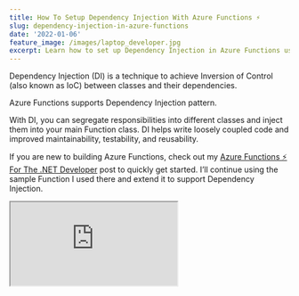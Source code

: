 ```yaml
---
title: How To Setup Dependency Injection With Azure Functions ⚡
slug: dependency-injection-in-azure-functions
date: '2022-01-06'
feature_image: /images/laptop_developer.jpg
excerpt: Learn how to set up Dependency Injection in Azure Functions using .NET .
---
```

Dependency Injection (DI) is a technique to achieve Inversion of Control (also known as IoC) between classes and their dependencies.

Azure Functions supports Dependency Injection pattern.

With DI, you can segregate responsibilities into different classes and inject them into your main Function class. DI helps write loosely coupled code and improved maintainability, testability, and reusability.

If you are new to building Azure Functions, check out my [Azure Functions ⚡ For The .NET Developer](/blog/getting-started-with-azure-functions/) post to quickly get started. I’ll continue using the sample Function I used there and extend it to support Dependency Injection.

<iframe src="https://www.youtube.com/embed/m_jrALXcrXc" />

## Setting Up Azure Function Dependency Injection

The Azure Functions we [wrote earlier](/blog/getting-started-with-azure-functions/) logs to the console. Say we want to do some business-related processing every time we get a message in the queue.

Let’s add a new class, `MessageProcessor`, to process this message. It implements the `IMessageProcessor` interface, which has the `Process` function that takes in the string message and does some processing.

The implementation currently checks if the message contains ‘exception’ and throws a code exception. This might do more valuable and relevant business checks and processes in your real-world applications.

```csharp
public interface IMessageProcessor
{
    void Process(string message);
}

public class MessageProcessor : IMessageProcessor
{
    public void Process(string message)
    {
        if (message.Contains("exception")) 
                throw new Exception("Exception found in message");
    }
}

```

The default Function class created by the Visual Studio template (in the [previous example](/blog/getting-started-with-azure-functions/)) is a static method in a static class.

To support Dependency Injection via the constructor, we need the class to be instantiated with a constructor. So let’s update the `Function1` from the previous example to be non-static. Let’s also update the name of the class to be `ProcessWeatherDataFunction`.

```csharp
public class ProcessWeatherDataFunction
{
    private readonly IMessageProcessor messageProcessor;

    public ProcessWeatherDataFunction(IMessageProcessor messageProcessor)
    {
        this.messageProcessor = messageProcessor;
    }

    [FunctionName("ProcessWeatherData")]
    public void Run(
      [QueueTrigger("add-weatherdata", Connection = "WeatherDataQueue")]string myQueueItem,
      ILogger log)
    {
        messageProcessor.Process(myQueueItem);
        log.LogInformation($"C# Queue trigger function processed: {myQueueItem}");
    }
}

```

The Function class, in addition to logging, also processes the message using the `MessageProcessor` class.

Now that we have the Azure Function using an injected Dependency, we need to ensure that an instance of `MessageProcessor` is injected in via the constructor when the Azure Functions runtime executes the function.

### Registering Services on Azure Functions Startup

If you are familiar with [Dependency Injection in ASP NET Core applications](https://www.youtube.com/watch?v=YR6HkvNBpX4), we use the `Startup.cs` class to register services into the ServiceCollection.

Similarly, in Azure Functions, we can create a `Startup.cs` class to register the dependencies. The name of the class is purely for consistency and can be different.

To set up the Startup class, we need to make sure,

-   It inherits from `FunctionsStartup` class from the [Microsoft.Azure.Functions.Extensions](https://www.nuget.org/packages/Microsoft.Azure.Functions.Extensions/) NuGet package.
-   Add an assembly directly to specify the class that acts as the Functions startup.

The below class is a sample Startup class that also registers the `IMessageProcessor` into the ServiceCollection used for Functions.

```csharp
[assembly: FunctionsStartup(typeof(WeatherDataIngestor.Startup))]
namespace WeatherDataIngestor
{
    public class Startup : FunctionsStartup
    {
        public override void Configure(IFunctionsHostBuilder builder)
        {
            builder.Services.AddTransient<IMessageProcessor, MessageProcessor>();
        }
    }
}

```

Run the application and drop a message to the Azure Queue to ensure it is picked up and processed correctly.

The `Startup` class runs once the Azure Functions host starts up and builds up the ServiceCollection used to resolve dependencies any time a new message is processed.

## Configure Logging

The `Run` method in our Azure Function, `ProcessWeatherDataFunction` has the `ILogger` getting injected by the runtime. This is automatically done and is not using the ServiceCollection we set up in Startup.

However, we can inject an ILogger instance via the constructor using the ServiceCollection that we set up earlier. To do this, we need to move the ILogger to the constructor.

```csharp
public ProcessWeatherDataFunction(
    IMessageProcessor messageProcessor, 
    ILogger<ProcessWeatherDataFunction> log)
{
    this.messageProcessor = messageProcessor;
    this.log = log;
}

```

The above code injects in an instance of the `ILogger<ProcessWeatherDataFunction>` where the generic class type represents the category name used when logging.

<iframe src="https://www.youtube.com/embed/dxBlBltEDRs" />

To register logging related services, in the `Startup` class, invoke the `AddLogging` method as shown below.

```csharp
public override void Configure(IFunctionsHostBuilder builder)
{
    builder.Services.AddTransient<IMessageProcessor, MessageProcessor>();
    builder.Services.AddLogging();
}

```

## Understanding Azure Function Service Lifetimes

Depending on the lifetime used to register the services, each execution of Function gets the same or different instances of the dependencies.

As [mentioned here](https://docs.microsoft.com/en-us/azure/azure-functions/functions-dotnet-dependency-injection?WT.mc_id=AZ-MVP-5003875#service-lifetimes), Azure Functions like ASP NET supports three service lifetimes

-   Transient → New instance created every time an instance is requested
-   Scoped → New instance is created once per function execution.
-   Singleton → New instance created on host startup and reused for all function execution.

To understand this with an example, let’s create three separate classes to be used with different lifetimes. Below is a sample one for the Transient lifetime scope.

It has a `Write` method defined, which simply takes in a logger instance. A random Guide is set up in the class when it’s constructed. This is logged when the Write method is invoked.

The value of the Guide will help us determine if it’s the same instance or a new instance that gets injected into when an instance of this class is requested for.

```csharp
public interface ITransientService
{
    void Write(string message);
}

public class TransientService : ITransientService
{
    private readonly ILogger<TransientService> logger;
    public TransientService(ILogger<TransientService> logger)
    {
        Random = Guid.NewGuid().ToString();
        this.logger = logger;
    }
    public string Random { get; }
    public void Write(string message)
    {
        logger.LogInformation("Transient - {message}, {Random}", message, Random);
    }
}

```

Similar to the above, I have also added the `IScopedService` and `ISingletonService` interface and associated implementations. It’s [very similar to above](https://rahulpnath.visualstudio.com/YouTube%20Samples/_git/queue-storage?path=/WeatherDataIngestor/ServiceLifetimes.cs) except for a change in the message that’s logged.

Update the `MessageProcessor` class and use the `Write` method to log to the console. As shown below, the Process method calls the Write method of each lifetime-specific interface. It specifies the message as ‘Message Processor’ to indicate the source class it is getting used from.

```csharp
public MessageProcessor(
    ITransientService transientService, 
    ISingletonService singletonService,
    IScopedService scopedService,
    IOptions<MyConfigOptions> configOptions)
{
    this.transientService = transientService;
    this.singletonService = singletonService;
    this.scopedService = scopedService;
    this.configOptions = configOptions;
}
public void Process(string message)
{
    if (message.Contains("exception")) 
        throw new Exception("Exception found in message");

    transientService.Write("Message Processor");
    scopedService.Write("Message Processor");
    singletonService.Write("Message Processor");
}

```

To understand Lifetimes well, we need more dependencies that use these same services. This will help us understand how new dependencies are created when multiple instances of the dependency are requested from the DI container. Let’s add `AnotherDependency` to simulate this.

```csharp
public class AnotherDependency : IAnotherDependency
{
    private readonly ITransientService transientService;
    private readonly ISingletonService singletonService;
    private readonly IScopedService scopedService;

    public AnotherDependency(
      ITransientService transientService,
      ISingletonService singletonService,
      IScopedService scopedService)
    {
        this.transientService = transientService;
        this.singletonService = singletonService;
        this.scopedService = scopedService;
    }

    public void Process(string message)
    {
        transientService.Write("Another Dependency");
        scopedService.Write("Another Dependency");
        singletonService.Write("Another Dependency");
    }
}

```

Update the Function class to take the `AnotherDependency` in the constructor.

```csharp
public ProcessWeatherDataFunction(
    IMessageProcessor messageProcessor, 
    IAnotherDependency anotherDependency,
    ILogger<ProcessWeatherDataFunction> log)
{  ... }

[FunctionName("ProcessWeatherData")]
public void Run(
    [QueueTrigger("add-weatherdata", Connection = "WeatherDataQueue")]string myQueueItem)
{
    messageProcessor.Process(myQueueItem);
    anotherDependency.Process(myQueueItem);

    log.LogInformation($"C# Queue trigger function processed: {myQueueItem}");
}

```

With all the new dependencies wired up, let’s update the `Startup` class to wire up the new interfaces. Use the appropriate extension methods - [AddTransient](https://docs.microsoft.com/en-us/dotnet/api/microsoft.extensions.dependencyinjection.servicecollectionserviceextensions.addtransient?view=dotnet-plat-ext-6.0&WT.mc_id=AZ-MVP-5003875), [AddScoped](https://docs.microsoft.com/en-us/dotnet/api/microsoft.extensions.dependencyinjection.servicecollectionserviceextensions.addscoped?view=dotnet-plat-ext-6.0&WT.mc_id=AZ-MVP-5003875), [AddSingleton](https://docs.microsoft.com/en-us/dotnet/api/microsoft.extensions.dependencyinjection.servicecollectionserviceextensions.addsingleton?view=dotnet-plat-ext-6.0&WT.mc_id=AZ-MVP-5003875) - to register the new dependencies as shown below.

```csharp
builder.Services.AddTransient<ITransientService, TransientService>();
builder.Services.AddScoped<IScopedService, ScopedService>();
builder.Services.AddSingleton<ISingletonService, SingletonService>();
builder.Services.AddTransient<IAnotherDependency, AnotherDependency>();

```

Run both applications. When the Azure Function host (console application running on the local machine) starts up, it will invoke the `Startup` class and register all dependencies. The methods in the `Startup` class are called only once.

When a new message is dropped in the queue, and an instance of the Azure Function is created all the relevant dependencies are injected in. Below is a sample log output for two new messages processed.

![Transient, Scoped and Singleton logs  highlighted](/images/azure-functions-lifetime-scopes.jpg)

The Transient Scoped service gets a different GUID for all instances. The GUID is the same for the Scoped one within the processing of a single message, so both `MessageProcessor` and `AnotherDependency` get the same instance. The instance is different for a different message since it gets a separate instance. For Singleton, the GUID is the same for all messages processed by the same host. In this case, our console app is the host.

## App settings

By default, the template for Azure Functions does not support `appsettings.json` files. However, you can update the configuration to support configuration files.

To register different Configuration sources, we can override `ConfigureAppConfiguration` from the `FunctionsStartup` that we inherited from in our `Startup` class.

```csharp
public override void ConfigureAppConfiguration(IFunctionsConfigurationBuilder builder)
{
    base.ConfigureAppConfiguration(builder);

    var context = builder.GetContext();

    builder.ConfigurationBuilder
        .AddJsonFile(
            Path.Combine(context.ApplicationRootPath, "appsettings.json"),
            optional: true, reloadOnChange: false)
        .AddJsonFile(
            Path.Combine(context.ApplicationRootPath, $"appsettings.{context.EnvironmentName}.json"),
            optional: true, reloadOnChange: false)
        .AddEnvironmentVariables();
}

```

The above override sets up the ConfigurationBuilder to use the _appsettings.json_ and environment-specific appsettings file. You can also update this to use other Configuration Source Providers available in .NET. If you want to learn more about Configuration, check out the video below.

<iframe src="https://www.youtube.com/embed/v=5GlgHV_12-k" />

Once set up, we can also use [Options Pattern](https://www.youtube.com/watch?v=SizJCLcjbOA) within our Azure Functions. We can create a custom class to represent the config data, and dependency inject into our Function classes and dependencies for a configuration like below.

```json
{
  "MyConfig": {
    "Url": "http://testapi.com",
    "Secret": ""
  }
}

```

The code below in the `Startup` class, wires up the class `MyConfigOptions` into the Service Collection and makes it available to be dependency injected as shown below in `MessageProcessor` as `IOptions<MyConfigOptions>`

```csharp
public class MyConfigOptions
{
    public string Url { get; set; }
    public string Secret { get; set; }
}

...

builder.Services.AddOptions<MyConfigOptions>()
    .Configure<IConfiguration>((settings, configuration) =>
    {
        configuration.GetSection("MyConfig").Bind(settings);
    });

...

public MessageProcessor(IOptions<MyConfigOptions> configOptions) {...}

```

Azure Functions by default also supports [Secrets Manager](https://www.youtube.com/watch?v=PkLLP2tcd28) if you want to store sensitive information on local development environment machines. You can right-click (in Visual Studio) on the project, enable ‘Manage User Secrets’ in the menu, and set the sensitive configuration in the secrets.json file.

I hope this helps you understand how Dependency Injection can be used when building Azure Functions and the different use cases.
